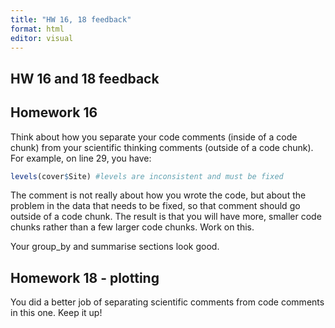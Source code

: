 ```yaml
---
title: "HW 16, 18 feedback"
format: html
editor: visual
---
```


## HW 16 and 18 feedback

## Homework 16

Think about how you separate your code comments (inside of a code chunk) from your scientific thinking comments (outside of a code chunk). For example, on line 29, you have:

```r
levels(cover$Site) #levels are inconsistent and must be fixed
```

The comment is not really about how you wrote the code, but about the problem in the data that needs to be fixed, so that comment should go outside of a code chunk. The result is that you will have more, smaller code chunks rather than a few larger code chunks. Work on this.

Your group_by and summarise sections look good.

## Homework 18 - plotting

You did a better job of separating scientific comments from code comments in this one. Keep it up!
